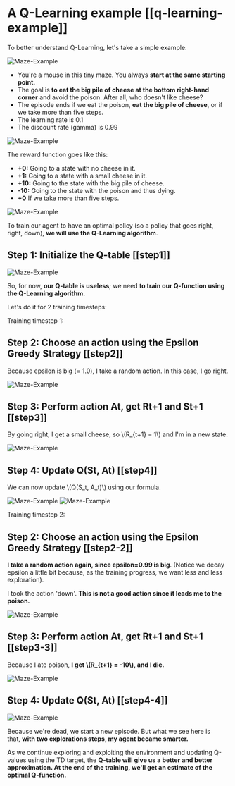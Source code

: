 # A Q-Learning example [[q-learning-example]]

To better understand Q-Learning, let's take a simple example:

<img src="https://huggingface.co/datasets/huggingface-deep-rl-course/course-images/resolve/main/en/unit3/Maze-Example-2.jpg" alt="Maze-Example"/>

- You're a mouse in this tiny maze. You always **start at the same starting point.**
- The goal is **to eat the big pile of cheese at the bottom right-hand corner** and avoid the poison. After all, who doesn't like cheese?
- The episode ends if we eat the poison, **eat the big pile of cheese**, or if we take more than five steps.
- The learning rate is 0.1
- The discount rate (gamma) is 0.99

<img src="https://huggingface.co/datasets/huggingface-deep-rl-course/course-images/resolve/main/en/unit3/q-ex-1.jpg" alt="Maze-Example"/>


The reward function goes like this:

- **+0:** Going to a state with no cheese in it.
- **+1:** Going to a state with a small cheese in it.
- **+10:** Going to the state with the big pile of cheese.
- **-10:** Going to the state with the poison and thus dying.
- **+0** If we take more than five steps.

<img src="https://huggingface.co/datasets/huggingface-deep-rl-course/course-images/resolve/main/en/unit3/q-ex-2.jpg" alt="Maze-Example"/>

To train our agent to have an optimal policy (so a policy that goes right, right, down), **we will use the Q-Learning algorithm**.

## Step 1: Initialize the Q-table [[step1]]

<img src="https://huggingface.co/datasets/huggingface-deep-rl-course/course-images/resolve/main/en/unit3/Example-1.jpg" alt="Maze-Example"/>

So, for now, **our Q-table is useless**; we need **to train our Q-function using the Q-Learning algorithm.**

Let's do it for 2 training timesteps:

Training timestep 1:

## Step 2: Choose an action using the Epsilon Greedy Strategy [[step2]]

Because epsilon is big (= 1.0), I take a random action. In this case, I go right.

<img src="https://huggingface.co/datasets/huggingface-deep-rl-course/course-images/resolve/main/en/unit3/q-ex-3.jpg" alt="Maze-Example"/>


## Step 3: Perform action At, get Rt+1 and St+1 [[step3]]

By going right, I get a small cheese, so \\(R_{t+1} = 1\\) and I'm in a new state.


<img src="https://huggingface.co/datasets/huggingface-deep-rl-course/course-images/resolve/main/en/unit3/q-ex-4.jpg" alt="Maze-Example"/>


## Step 4: Update Q(St, At) [[step4]]

We can now update \\(Q(S_t, A_t)\\) using our formula.

<img src="https://huggingface.co/datasets/huggingface-deep-rl-course/course-images/resolve/main/en/unit3/q-ex-5.jpg" alt="Maze-Example"/>
<img src="https://huggingface.co/datasets/huggingface-deep-rl-course/course-images/resolve/main/en/unit3/Example-4.jpg" alt="Maze-Example"/>

Training timestep 2:

## Step 2: Choose an action using the Epsilon Greedy Strategy [[step2-2]]

**I take a random action again, since epsilon=0.99 is big**. (Notice we decay epsilon a little bit because, as the training progress, we want less and less exploration).

I took the action 'down'. **This is not a good action since it leads me to the poison.**

<img src="https://huggingface.co/datasets/huggingface-deep-rl-course/course-images/resolve/main/en/unit3/q-ex-6.jpg" alt="Maze-Example"/>


## Step 3: Perform action At, get Rt+1 and St+1 [[step3-3]]

Because I ate poison, **I get \\(R_{t+1} = -10\\), and I die.**

<img src="https://huggingface.co/datasets/huggingface-deep-rl-course/course-images/resolve/main/en/unit3/q-ex-7.jpg" alt="Maze-Example"/>

## Step 4: Update Q(St, At) [[step4-4]]

<img src="https://huggingface.co/datasets/huggingface-deep-rl-course/course-images/resolve/main/en/unit3/q-ex-8.jpg" alt="Maze-Example"/>

Because we're dead, we start a new episode. But what we see here is that, **with two explorations steps, my agent became smarter.**

As we continue exploring and exploiting the environment and updating Q-values using the TD target, the **Q-table will give us a better and better approximation. At the end of the training, we'll get an estimate of the optimal Q-function.**

